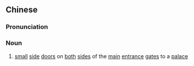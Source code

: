 {{also|掖门}}
==Chinese==
{{zh-forms|s=掖门}}

===Pronunciation===
{{zh-pron
|m=yēmén
|cat=n
}}

===Noun===
{{zh-noun}}

# {{lb|zh|archaic}} [[small]] [[side]] [[doors]] on [[both]] [[side]]s of the [[main]] [[entrance]] [[gate]]s to a [[palace]]